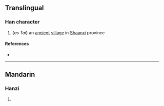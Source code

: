 {{character info/new}}
==Translingual==

===Han character===
{{Han char|rn=66|rad=攴|as=15|sn=19|four=47298|canj=JKMDO|ids=⿸𠩺來}}
# (''as Tai'') an [[ancient]] [[village]] in [[Shaanxi]] province

====References====
* {{Han ref|kx=0476.180|dkj=13427|dj=0831.180|hdz=21479.190|uh=6584|ud=25988|bh=F248|bd=62024}}

----

==Mandarin==

===Hanzi===
{{cmn-hanzi|pin=[[lí]] ([[li2]]), [[Tái]] ([[Tai2]])|wg=li<sup>2</sup>, T'ai<sup>2</sup>}}

# {{rfdef|cmn|sort=攴15}}